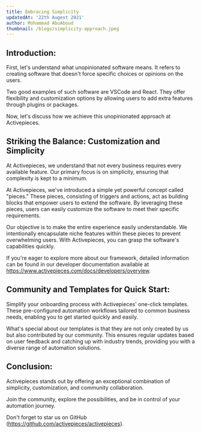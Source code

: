```yaml
---
title: Embracing Simplicity
updatedAt: '22th Augest 2021'
author: Mohammad AbuAboud
thumbnail: /blogs/simplicity-approach.jpeg
---
```


## Introduction:

First, let's understand what unopinionated software means. It refers to creating software that doesn't force specific choices or opinions on the users. 

Two good examples of such software are VSCode and React. They offer flexibility and customization options by allowing users to add extra features through plugins or packages.

Now, let's discuss how we achieve this unopinionated approach at Activepieces.

## Striking the Balance: Customization and Simplicity 

At Activepieces, we understand that not every business requires every available feature. Our primary focus is on simplicity, ensuring that complexity is kept to a minimum.

At Activepieces, we've introduced a simple yet powerful concept called "pieces." These pieces, consisting of triggers and actions, act as building blocks that empower users to extend the software.
By leveraging these pieces, users can easily customize the software to meet their specific requirements.

Our objective is to make the entire experience easily understandable. We intentionally encapsulate niche features within these pieces to prevent overwhelming users. With Activepieces, you can grasp the software's capabilities quickly.

If you're eager to explore more about our framework, detailed information can be found in our developer documentation available at https://www.activepieces.com/docs/developers/overview.

## Community and Templates for Quick Start:

Simplify your onboarding process with Activepieces' one-click templates. These pre-configured automation workflows tailored to common business needs, enabling you to get started quickly and easily.

What's special about our templates is that they are not only created by us but also contributed by our community. This ensures regular updates based on user feedback and catching up with industry trends, providing you with a diverse range of automation solutions.

## Conclusion:

Activepieces stands out by offering an exceptional combination of simplicity, customization, and community collaboration. 

Join the community, explore the possibilities, and be in control of your automation journey. 

Don't forget to star us on GitHub (https://github.com/activepieces/activepieces).